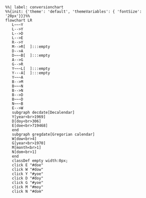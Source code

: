```mermaid
%%| label: conversionchart
%%{init: {'theme': 'default', 'themeVariables': { 'fontSize': '20px'}}}%%
flowchart LR
   L~~~Y
   L-->Y
   L-->D
   L-->E
   R-->Y
   M-->R[  ]:::empty
   D-->A
   D~~~B[  ]:::empty
   A-->G
   G-->R
   Y~~~L[  ]:::empty
   Y---A[  ]:::empty
   Y~~~A
   B-->M
   B~~~N
   B-->N
   B-->D
   B~~~D
   N~~~B
   E-->W
   subgraph decdate[Decalendar]
   Y[year<br>1969]
   D[doy<br>306]
   E[doe<br>719468]
   end
   subgraph gregdate[Gregorian calendar]
   W[dow<br>4]
   G[year<br>1970]
   M[month<br>1]
   N[dom<br>1]
   end
   classDef empty width:0px;
   click E "#doe"
   click W "#dow"
   click Y "#yoe"
   click D "#doy"
   click G "#yoe"
   click M "#moy"
   click N "#dom"
```

